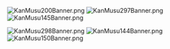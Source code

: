 [[File:KanMusu200Banner.png]]
[[File:KanMusu297Banner.png]]
[[File:KanMusu145Banner.png]]

[[File:KanMusu298Banner.png]]
[[File:KanMusu144Banner.png]]
[[File:KanMusu150Banner.png]]